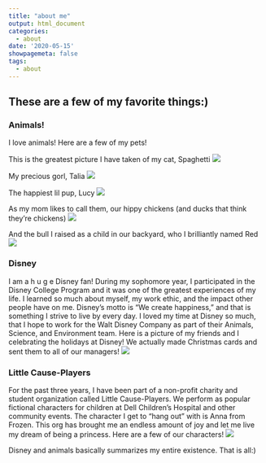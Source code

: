 ```yaml
---
title: "about me"
output: html_document
categories:
  - about
date: '2020-05-15'
showpagemeta: false
tags:
  - about
---
```


## These are a few of my favorite things:)

### Animals!
I love animals! Here are a few of my pets!

This is the greatest picture I have taken of my cat, Spaghetti
![](/about/about_files/IMG-2889.jpg)

My precious gorl, Talia
![](/about/about_files/IMG-1957 (1).jpg)

The happiest lil pup, Lucy 
![](/about/about_files/IMG-1450 (1).PNG)

As my mom likes to call them, our hippy chickens (and ducks that think they're chickens)
![](/about/about_files/IMG-1722.JPG)

And the bull I raised as a child in our backyard, who I brilliantly named Red
![](/about/about_files/59037135839--59E646C2-12C4-4F94-A5A9-0DF83523A16D.JPG)

### Disney
I am a h u g e Disney fan! During my sophomore year, I participated in the Disney College Program and it was one of the greatest experiences of my life. I learned so much about myself, my work ethic, and the impact other people have on me. Disney's motto is "We create happiness," and that is something I strive to live by every day. I loved my time at Disney so much, that I hope to work for the Walt Disney Company as part of their Animals, Science, and Environment team. Here is a picture of my friends and I celebrating the holidays at Disney! We actually made Christmas cards and sent them to all of our managers! 
![](/about/about_files/IMG_3808.JPG)

### Little Cause-Players
For the past three years, I have been part of a non-profit charity and student organization called Little Cause-Players. We perform as popular fictional characters for children at Dell Children's Hospital and other community events. The character I get to "hang out" with is Anna from Frozen. This org has brought me an endless amount of joy and let me live my dream of being a princess. Here are a few of our characters! 
![](/about/about_files/Screenshot (37).png)

Disney and animals basically summarizes my entire existence. That is all:) 